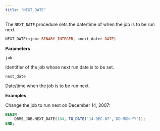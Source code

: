 ```yaml
---
title: "NEXT_DATE"
---
```


The `NEXT_DATE` procedure sets the date/time of when the job is to be run next.

```sql
NEXT_DATE(<job> BINARY_INTEGER, <next_date> DATE)
```

**Parameters**

`job`

 Identifier of the job whose next run date is to be set.

`next_date`

 Date/time when the job is to be run next.

**Examples**

Change the job to run next on December 14, 2007:

```sql
BEGIN
    DBMS_JOB.NEXT_DATE(104, TO_DATE('14-DEC-07','DD-MON-YY'));
END;
```
